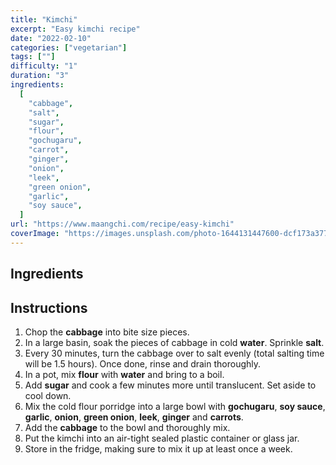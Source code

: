 ---
title: "Kimchi"
excerpt: "Easy kimchi recipe"
date: "2022-02-10"
categories: ["vegetarian"]
tags: [""]
difficulty: "1"
duration: "3"
ingredients:
  [
    "cabbage",
    "salt",
    "sugar",
    "flour",
    "gochugaru",
    "carrot",
    "ginger",
    "onion",
    "leek",
    "green onion",
    "garlic",
    "soy sauce",
  ]
url: "https://www.maangchi.com/recipe/easy-kimchi"
coverImage: "https://images.unsplash.com/photo-1644131447600-dcf173a37728?ixlib=rb-1.2.1&ixid=MnwxMjA3fDB8MHxwaG90by1wYWdlfHx8fGVufDB8fHx8&auto=format&fit=crop&w=700&q=72"
---

## Ingredients

<ul>
  <Ingredient v="700" t="g" i="cabbage, chopped" />
  <Ingredient v="3" t="tbsp" i="salt" />
  <Ingredient v="2" t="tbsp" i="flour" />
  <Ingredient i="water" />
  <Ingredient v="6" t="tbsp" i="soy sauce" />
  <Ingredient v="6" t="tbsp" i="gochugaru" />
  <Ingredient i="ginger, minced" />
  <Ingredient i="garlic, crushed" />
  <Ingredient i="onion, minced" />
  <Ingredient i="leek, chopped" />
  <Ingredient i="green onion, diagonally sliced" />
  <Ingredient i="carrot, julienned" />
</ul>

## Instructions

1. Chop the **cabbage** into bite size pieces.
1. In a large basin, soak the pieces of cabbage in cold **water**. Sprinkle **salt**.
1. Every 30 minutes, turn the cabbage over to salt evenly (total salting time will be 1.5 hours). Once done, rinse and drain thoroughly.
1. In a pot, mix **flour** with **water** and bring to a boil.
1. Add **sugar** and cook a few minutes more until translucent. Set aside to cool down.
1. Mix the cold flour porridge into a large bowl with **gochugaru**, **soy sauce**, **garlic**, **onion**, **green onion**, **leek**, **ginger** and **carrots**.
1. Add the **cabbage** to the bowl and thoroughly mix.
1. Put the kimchi into an air-tight sealed plastic container or glass jar.
1. Store in the fridge, making sure to mix it up at least once a week.
